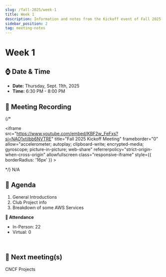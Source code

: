 ```yaml
---
slug: /fall-2025/week-1
title: Week 1
description: Information and notes from the Kickoff event of Fall 2025 semester for the UMass Lowell Cloud Computing Club. 
sidebar_position: 2
tag: meeting-notes
---
```



# Week 1

## ⌚ Date & Time

- **Date:** Thursday, Sept. 11th, 2025
- **Time:** 6:30 PM - 8:00 PM 

## 🎥 Meeting Recording
{/* <div class="iframe-container">
    <iframe  
        src="https://www.youtube.com/embed/KBF2w_FeFxs?si=NAO1xtjIbb6NVTRE" 
        title="Fall 2025 Kickoff Meeting" 
        frameborder="0" 
        allow="accelerometer; autoplay; clipboard-write; encrypted-media; gyroscope; picture-in-picture; web-share" 
        referrerpolicy="strict-origin-when-cross-origin" 
        allowfullscreen
        class="responsive-iframe"
        style={{
            borderRadius: '16px'
        }}
    >
    </iframe>
</div> */}
N/A

## 🚩 Agenda
1. General Introductions
2. Club Project info
3. Breakdown of some AWS Services

**📄 Attendance**
- In-Person: 22
- Virtual: 0
<br/>

 
## 🚀 Next meeting(s)
CNCF Projects
